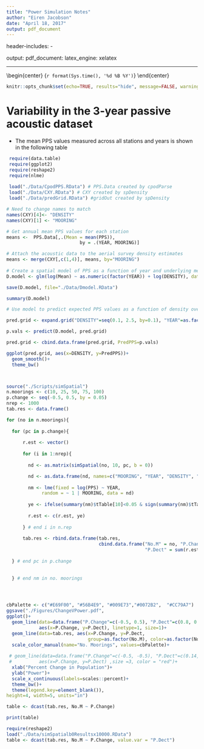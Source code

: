 ```yaml
---
title: "Power Simulation Notes"
author: "Eiren Jacobson"
date: "April 18, 2017"
output: pdf_document
---
```


header-includes:
   - \usepackage{caption}
output: 
  pdf_document:
    latex_engine: xelatex

---
\begin{center}
\Large{Eiren Jacobson} 
\end{center}

\begin{center}
\large{`r format(Sys.time(), '%d %B %Y')`}
\end{center}

```r
knitr::opts_chunk$set(echo=TRUE, results="hide", message=FALSE, warning=FALSE)
```

# Variability in the 3-year passive acoustic dataset

* The mean PPS values measured across all stations and years is shown in the following table

```r
 
 require(data.table)
 require(ggplot2)
 require(reshape2)
 require(nlme)
 
 load("./Data/CpodPPS.RData") # PPS.Data created by cpodParse
 load("./Data/CXY.RData") # CXY created by spDensity
 load("./Data/predGrid.RData") #gridOut created by spDensity

```


```r

# Need to change names to match 
names(CXY)[4]<- "DENSITY"
names(CXY)[1] <- "MOORING"

# Get annual mean PPS values for each station
means <-  PPS.Data[,.(Mean = mean(PPS)), 
                           by = .(YEAR, MOORING)]

# Attach the acoustic data to the aerial survey density estimates
means <- merge(CXY[,c(1,4)], means, by="MOORING")
 
# Create a spatial model of PPS as a function of year and underlying mean density
D.model <- glm(log(Mean) ~ as.numeric(factor(YEAR)) + log(DENSITY), data = means)

save(D.model, file="./Data/Dmodel.RData")

summary(D.model)

# Use model to predict expected PPS values as a function of density over the three years

pred.grid <- expand.grid("DENSITY"=seq(0.1, 2.5, by=0.1), "YEAR"=as.factor(1:3))

p.vals <- predict(D.model, pred.grid)

pred.grid <- cbind.data.frame(pred.grid, PredPPS=p.vals)

ggplot(pred.grid, aes(x=DENSITY, y=PredPPS))+
  geom_smooth()+
  theme_bw()



```

```r




```

```r
source("./Scripts/simSpatial")
n.moorings <- c(10, 25, 50, 75, 100)
p.change <- seq(-0.5, 0.5, by = 0.05)
nrep <- 1000
tab.res <- data.frame()

for (no in n.moorings){
  
  for (pc in p.change){
    
      r.est <- vector()
  
      for (i in 1:nrep){
    
        nd <- as.matrix(simSpatial(no, 10, pc, b = 0))

        nd <- as.data.frame(nd, names=c("MOORING", "YEAR", "DENSITY", "PPS"))
    
        nm <- lme(fixed = log(PPS) ~ YEAR, 
             random = ~ 1 | MOORING, data = nd)
        
        ye <- ifelse(summary(nm)$tTable[10]<0.05 & sign(summary(nm)$tTable[2])==sign(pc), 1, 0)
    
        r.est <- c(r.est, ye)
    
      } # end i in n.rep
      
      tab.res <- rbind.data.frame(tab.res, 
                                  cbind.data.frame("No.M" = no, "P.Change" = pc, 
                                                   "P.Dect" = sum(r.est)/length(r.est)))
      
  } # end pc in p.change
    
    
  } # end nm in no. moorings




cbPalette <- c("#E69F00", "#56B4E9", "#009E73","#0072B2",  "#CC79A7")
ggsave("./Figures/ChangeVPower.pdf",
ggplot()+
  geom_line(data=data.frame("P.Change"=c(-0.5, 0.5), "P.Dect"=c(0.8, 0.8)), 
            aes(x=P.Change, y=P.Dect), linetype=1, size=1)+
  geom_line(data=tab.res, aes(x=P.Change, y=P.Dect, 
                              group=as.factor(No.M), color=as.factor(No.M)), size=1)+
  scale_color_manual(name="No. Moorings", values=cbPalette)+
  
 # geom_line(data=data.frame("P.Change"=c(-0.5, -0.5), "P.Dect"=c(0.14, 0.33)), 
 #          aes(x=P.Change, y=P.Dect) ,size =3, color = "red")+
  xlab("Percent Change in Population")+
  ylab("Power")+
  scale_x_continuous(labels=scales::percent)+
  theme_bw()+
  theme(legend.key=element_blank()),
height=4, width=5, units="in")

table <- dcast(tab.res, No.M ~ P.Change)

print(table)


```


```r
require(reshape2)
load("./Data/simSpatialb0Resultsx10000.RData")
table <- dcast(tab.res, No.M ~ P.Change, value.var = "P.Dect")


```